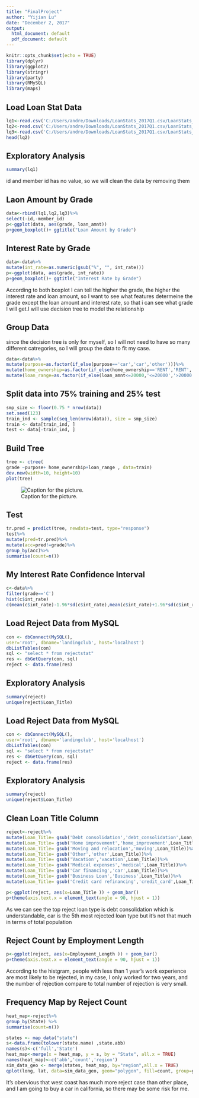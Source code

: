 ---
title: "FinalProject"
author: "Yijian Lu"
date: "December 2, 2017"
output:
  html_document: default
  pdf_document: default
---

```{r setup, include=FALSE}
knitr::opts_chunk$set(echo = TRUE)
library(dplyr)
library(ggplot2)
library(stringr)
library(party)
library(RMySQL)
library(maps)
```

## Load Loan Stat Data
```{r}
lq1<-read.csv('C:/Users/andre/Downloads/LoanStats_2017Q1.csv/LoanStats_2017Q1.csv')
lq2<-read.csv('C:/Users/andre/Downloads/LoanStats_2017Q1.csv/LoanStats_2017Q2.csv')
lq3<-read.csv('C:/Users/andre/Downloads/LoanStats_2017Q1.csv/LoanStats_2017Q3.csv')
head(lq2)
```



## Exploratory Analysis 
```{r}
summary(lq1)
```
id and member id has no value, so we will clean the data by removing them   

## Laon Amount by Grade
```{r}
data<-rbind(lq1,lq2,lq3)%>%
select(-id,-member_id)
p<-ggplot(data, aes(grade, loan_amnt))
p+geom_boxplot()+ ggtitle("Loan Amount by Grade")
```
## Interest Rate by Grade
```{r}
data<-data%>%
mutate(int_rate=as.numeric(gsub("%", "", int_rate)))  
p<-ggplot(data, aes(grade, int_rate))
p+geom_boxplot()+ ggtitle("Interest Rate by Grade")
```
According to both boxplot I can tell the higher the grade, the higher the interest rate and loan amount,
so I want to see what features determeine the grade except the loan amount and interest rate, so that i can see what grade I will get.I will use decision tree to model the relationship 

## Group Data
since the decision tree is only for myself, so I will not need to have so many different catregories, so
I will group the data to fit my case. 
```{r}
data<-data%>%
mutate(purpose=as.factor(if_else(purpose=='car','car','other')))%>%
mutate(home_ownership=as.factor(if_else(home_ownership=='RENT','RENT','OTHER')))%>%
mutate(loan_range=as.factor(if_else(loan_amnt<=20000,'<=20000','>20000')))

```

## Split data into 75% training and 25% test
```{r}
smp_size <- floor(0.75 * nrow(data))
set.seed(123)
train_ind <- sample(seq_len(nrow(data)), size = smp_size)
train <- data[train_ind, ]
test <- data[-train_ind, ]
```


## Build Tree
```{r  fig.width = 10, fig.asp = .62}
tree <- ctree(
grade ~purpose+ home_ownership+loan_range , data=train)
dev.new(width=10, height=10)
plot(tree)
```
![Caption for the picture.](C:/Users/andre/Pictures/tree.PNG)

## Test
```{r}
tr.pred = predict(tree, newdata=test, type="response")
test%>%
mutate(pred=tr.pred)%>%
mutate(acc=pred!=grade)%>%
group_by(acc)%>%
summarise(count=n()) 
```

## My Interest Rate Confidence Interval 
```{r}
c<-data%>%
filter(grade=='C')
hist(c$int_rate)
c(mean(c$int_rate)-1.96*sd(c$int_rate),mean(c$int_rate)+1.96*sd(c$int_rate))
```

## Load Reject Data from MySQL
```{r include=FALSE}
con <- dbConnect(MySQL(), 
user='root', dbname='landingclub', host='localhost')
dbListTables(con)
sql <- "select * from rejectstat"
res <- dbGetQuery(con, sql)
reject <- data.frame(res)
```
## Exploratory Analysis
```{r}
summary(reject)
unique(reject$Loan_Title)
```

## Load Reject Data from MySQL
```{r include=FALSE}
con <- dbConnect(MySQL(), 
user='root', dbname='landingclub', host='localhost')
dbListTables(con)
sql <- "select * from rejectstat"
res <- dbGetQuery(con, sql)
reject <- data.frame(res)
```
## Exploratory Analysis
```{r}
summary(reject)
unique(reject$Loan_Title)
```


## Clean Loan Title Column

```{r}
reject<-reject%>%
mutate(Loan_Title= gsub('Debt consolidation','debt_consolidation',Loan_Title))%>%
mutate(Loan_Title= gsub('Home improvement','home_improvement',Loan_Title))%>%
mutate(Loan_Title= gsub('Moving and relocation','moving',Loan_Title))%>%
mutate(Loan_Title= gsub('Other','other',Loan_Title))%>%
mutate(Loan_Title= gsub('Vacation','vacation',Loan_Title))%>%
mutate(Loan_Title= gsub('Medical expenses','medical',Loan_Title))%>%
mutate(Loan_Title= gsub('Car financing','car',Loan_Title))%>%
mutate(Loan_Title= gsub('Business Loan','Business',Loan_Title))%>%
mutate(Loan_Title= gsub('Credit card refinancing','credit_card',Loan_Title))

p<-ggplot(reject, aes(x=Loan_Title )) + geom_bar()
p+theme(axis.text.x = element_text(angle = 90, hjust = 1))
```

As we can see the top reject loan type is debt consolidation which is understandable, car is the 5th most rejected loan type but it's not that much in terms of total population 


## Reject Count by Employment Length
```{r}
p<-ggplot(reject, aes(x=Employment_Length )) + geom_bar()
p+theme(axis.text.x = element_text(angle = 90, hjust = 1))
```

According to the histgram, people with less than 1 year's work experience are most likely to be rejected, in my case, I only worked for two years, and the number of rejection compare to total number of rejection is very small.

## Frequency Map by Reject Count
```{r}
heat_map<-reject%>%
group_by(State) %>%
summarise(count=n())

states <- map_data("state")
s<-data.frame(tolower(state.name) ,state.abb)
names(s)<-c('full','State')
heat_map<-merge(x = heat_map, y = s, by = "State", all.x = TRUE)
names(heat_map)<-c('abb','count','region')
sim_data_geo <- merge(states, heat_map, by="region",all.x = TRUE)
qplot(long, lat, data=sim_data_geo, geom="polygon", fill=count, group=group)
```

It's obervious that west coast has much more reject case than other place, and I am going to buy a car in california,
so there may be some risk for me.